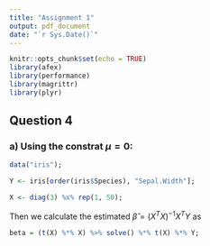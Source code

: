 ```yaml
---
title: "Assignment 1"
output: pdf_document
date: "`r Sys.Date()`"
---
```


```r
knitr::opts_chunk$set(echo = TRUE)
library(afex)
library(performance)
library(magrittr)
library(plyr)
```

## Question 4

### a) Using the constrat $\mu = 0$:

``` r

data("iris");

Y <- iris[order(iris$Species), "Sepal.Width"];

X <- diag(3) %x% rep(1, 50);

```
Then we calculate the estimated $\hat{\beta} = (X^TX )^{-1}X^T Y$ as

``` r

beta = (t(X) %*% X) %>% solve() %*% t(X) %*% Y;

```
